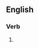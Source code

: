 ==English==

===Verb===
{{head|en|present participle}}

# {{present participle of|overprice|lang=en|nocat=1}}